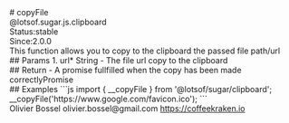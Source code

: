 <div class="docmap-mdx">
# copyFile
<div class="_namespace">@lotsof.sugar.js.clipboard</div>
<div class="_metas">
<div class="_status"><span class="_status-label">Status:</span><span class="_status-value -stable">stable</span></div>
<div class="_since"><span class="_since-label">Since:</span><span class="_since-value">2.0.0</span></div>
</div>
<div class="_description">
This function allows you to copy to the clipboard the passed file path/url
</div>
<div class="_params">
## Params
1. <span class="_name">url<span class="_required">*</span></span><span class="_default"></span> <span class="_type">String</span>
   - The file url copy to the clipboard
</div>
<div class="_return">
## Return
- <span class="_description">A promise fullfilled when the copy has been made correctly</span><span class="_default"></span><span class="_type">Promise</span>
</div>
<div class="_examples">
## Examples
```js
import { __copyFile } from '@lotsof/sugar/clipboard';
__copyFile('https://www.google.com/favicon.ico');
```
</div>
<div class="_author">
<span class="_name">Olivier Bossel</span>
<span class="_email">olivier.bossel@gmail.com</span>
<a href="https://coffeekraken.io" target="_blank" class="_url">https://coffeekraken.io</a>
</div>
</div>
